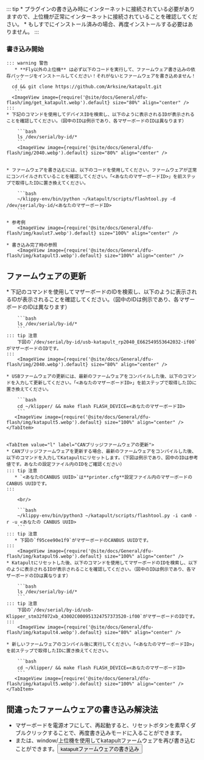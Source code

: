 ::: tip
    * プラグインの書き込み時にインターネットに接続されている必要がありますので、上位機が正常にインターネットに接続されていることを確認してください。
    * もしすでにインストール済みの場合、再度インストールする必要はありません。
:::

### 書き込み開始

    ::: warning 警告
       * **Fly以外の上位機** は必ず以下のコードを実行して、ファームウェア書き込みの依存パッケージをインストールしてください！それがないとファームウェアを書き込めません！
       ```
      cd && git clone https://github.com/Arksine/katapult.git
       ```
      <ImageView image={require('@site/docs/General/dfu-flash/img/get_katapult.webp').default} size="80%" align="center" />
    :::
    * 下記のコマンドを使用してデバイスIDを検索し、以下のように表示されるIDが表示されることを確認してください。（図中のIDは例示であり、各マザーボードのIDは異なります）

        ```bash
        ls /dev/serial/by-id/*
        ```
        <ImageView image={require('@site/docs/General/dfu-flash/img/2040.webp').default} size="80%" align="center" />


    * ファームウェアを書き込むには、以下のコードを使用してください。ファームウェアが正常にコンパイルされていることを確認してください。「<あなたのマザーボードID>」を前ステップで取得したIDに置き換えてください。

        ```bash
        ~/klippy-env/bin/python ~/katapult/scripts/flashtool.py -d /dev/serial/by-id/<あなたのマザーボードID>
        ```

    * 参考例
        <ImageView image={require('@site/docs/General/dfu-flash/img/kaulut7.webp').default} size="100%" align="center" />

    * 書き込み完了時の参照
        <ImageView image={require('@site/docs/General/dfu-flash/img/katapult3.webp').default} size="100%" align="center" />

## ファームウェアの更新

<Tabs>
    <TabItem value="w" label="USBファームウェアの更新" default>
    * 下記のコマンドを使用してマザーボードのIDを検索し、以下のように表示されるIDが表示されることを確認してください。（図中のIDは例示であり、各マザーボードのIDは異なります）

        ```bash
        ls /dev/serial/by-id/*
        ```
    ::: tip 注意
        下図の`/dev/serial/by-id/usb-katapult_rp2040_E662549553642032-if00`がマザーボードのIDです。
    :::
        <ImageView image={require('@site/docs/General/dfu-flash/img/2040.webp').default} size="80%" align="center" />

    * USBファームウェアの更新には、最新のファームウェアをコンパイルした後、以下のコマンドを入力して更新してください。「<あなたのマザーボードID>」を前ステップで取得したIDに置き換えてください。

        ```bash
        cd ~/klipper/ && make flash FLASH_DEVICE=<あなたのマザーボードID>
        ```
       <ImageView image={require('@site/docs/General/dfu-flash/img/katapult5.webp').default} size="100%" align="center" />
    </TabItem>


    <TabItem value="l" label="CANブリッジファームウェアの更新">
    * CANブリッジファームウェアを更新する場合、最新のファームウェアをコンパイルした後、以下のコマンドを入力してKatapultにリセットします。（下図は例示であり、図中のIDは参考値です。あなたの設定ファイル内のIDをご確認ください）
    ::: tip 注意
       * `<あなたのCANBUS UUID>`は**printer.cfg**設定ファイル内のマザーボードのCANBUS UUIDです。
    :::
        
        <br/>

        ```bash
        ~/klippy-env/bin/python3 ~/katapult/scripts/flashtool.py -i can0 -r -u <あなたの CANBUS UUID>
        ```
    ::: tip 注意
       * 下図の`f95cee90e1f9`がマザーボードのCANBUS UUIDです。
    :::
        <ImageView image={require('@site/docs/General/dfu-flash/img/katapult6.webp').default} size="100%" align="center" />
    * Katapultにリセットした後、以下のコマンドを使用してマザーボードのIDを検索し、以下のように表示されるIDが表示されることを確認してください。（図中のIDは例示であり、各マザーボードのIDは異なります）

        ```bash
        ls /dev/serial/by-id/*
        ```
    ::: tip 注意
        下図の`/dev/serial/by-id/usb-Klipper_stm32f072xb_43002C000951324757373520-if00`がマザーボードのIDです。
    :::
        <ImageView image={require('@site/docs/General/dfu-flash/img/katapult4.webp').default} size="80%" align="center" />

    * 新しいファームウェアのコンパイル後に実行してください。「<あなたのマザーボードID>」を前ステップで取得したIDに置き換えてください。

        ```bash
        cd ~/klipper/ && make flash FLASH_DEVICE=<あなたのマザーボードID>
        ```
       <ImageView image={require('@site/docs/General/dfu-flash/img/katapult5.webp').default} size="100%" align="center" />
    </TabItem>

</Tabs>

## 間違ったファームウェアの書き込み解決法

* マザーボードを電源オフにして、再起動すると、リセットボタンを素早くダブルクリックすることで、再度書き込みモードに入ることができます。
* または、window/上位機を使用してkatapultファームウェアを再び書き込むことができます。<Button variant="contained" disableElevation href="/docs/ProductDoc/MainBoard/fly-d/fly-d5/flash/bl#進入dfu燒錄模式">katapultファームウェアの書き込み</Button>
